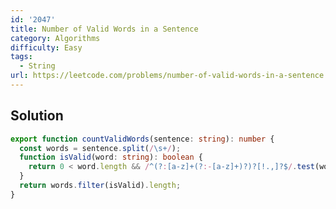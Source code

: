 ```yaml
---
id: '2047'
title: Number of Valid Words in a Sentence
category: Algorithms
difficulty: Easy
tags:
  - String
url: https://leetcode.com/problems/number-of-valid-words-in-a-sentence
---
```


## Solution

```typescript showLineNumbers
export function countValidWords(sentence: string): number {
  const words = sentence.split(/\s+/);
  function isValid(word: string): boolean {
    return 0 < word.length && /^(?:[a-z]+(?:-[a-z]+)?)?[!.,]?$/.test(word);
  }
  return words.filter(isValid).length;
}
```
